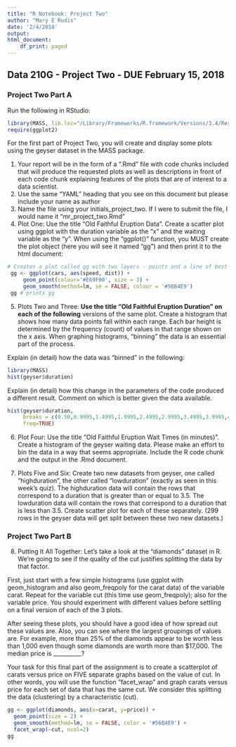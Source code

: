 ```yaml
---
title: "R Notebook: Project Two"
author: "Mary E Rudis"
date: '2/4/2018'
output: 
html_document:
    df_print: paged
---
```


## Data 210G - Project Two - DUE February 15, 2018

### Project Two Part A

Run the following in RStudio:

```r
library(MASS, lib.loc="/Library/Frameworks/R.framework/Versions/3.4/Resources/library")
require(ggplot2)
```

For the first part of Project Two, you will create and display some plots using the geyser dataset in the MASS package.

1) Your report will be in the form of a ".Rmd" file with code chunks included that will produce the requested plots as well as descriptions in front of each code chunk explaining features of the plots that are of interest to a data scientist.
2) Use the same "YAML" heading that you see on this document but please include your name as author
3) Name the file using your initials_project_two. If I were to submit the file, I would name it "mr_project_two.Rmd"
4) Plot One: Use the title "Old Faithful Eruption Data". Create a scatter plot using ggplot with the duration variable as the "x" and the waiting variable as the "y". When using the "ggplot()" function, you MUST create the plot object (here you will see it named "gg") and then print it to the html document:

```r
# Creates a plot called gg with two layers - points and a line of best fit
 gg <- ggplot(cars, aes(speed, dist)) +
     geom_point(colour='#E69F00', size = 3) +
     geom_smooth(method=lm, se = FALSE, colour = '#56B4E9')
 gg # prints gg
```

5) Plots Two and Three: <b>Use the title "Old Faithful Eruption Duration" on each of the following</b> versions of the same plot. Create a histogram that shows how many data points fall within each range. Each bar height is determined by the frequency (count) of values in that range shown on the x axis. When graphing histograms, "binning" the data is an essential part of the process.

Explain (in detail) how the data was "binned" in the following:

```r
library(MASS)
hist(geyser$duration)
```

Explain (in detail) how this change in the parameters of the code produced a different result. Comment on which is better given the data available.

```r
hist(geyser$duration, 
     breaks = c(0.50,0.9995,1.4995,1.9995,2.4995,2.9995,3.4995,3.9995,4.4995,4.9995,5.4995), 
     freq=TRUE)
```

6) Plot Four: Use the title "Old Faithful Eruption Wait Times (in minutes)". Create a histogram of the geyser waiting data. Please make an effort to bin the data in a way that seems appropriate. Include the R code chunk and the output in the .Rmd document.

7) Plots Five and Six: Create two new datasets from geyser, one called "highduration", the other called "lowduration" (exactly as seen in this week's quiz). The highduration data will contain the rows that correspond to a duration that is greater than or equal to 3.5. The lowduration data will contain the rows that correspond to a duration that is less than 3.5. Create  scatter plot for each of these separately. (299 rows in the geyser data will get split between these two new datasets.)

### Project Two Part B

8) Putting It All Together: Let's take a look at the "diamonds" dataset in R. We're going to see if the quality of the cut justifies splitting the data by that factor.

First, just start with a few simple histograms (use ggplot with geom_histogram and also geom_freqpoly for the carat data) of the variable carat. Repeat for the variable cut (this time use geom_freqpoly); also for the variable price. You should experiment with different values before settling on a final version of each of the 3 plots.

After seeing these plots, you should have a good idea of how spread out these values are.
Also, you can see where the largest groupings of values are. For example, more than 25% of the diamonds appear to be worth less than 1,000 even though some diamonds are worth more than $17,000. The median price is __________?

Your task for this final part of the assignment is to create a scatterplot of carats versus price on FIVE separate graphs based on the value of cut. In other words, you will use the function "facet_wrap" and graph carats versus price for each set of data that has the same cut. We consider this splitting the data (clustering) by a characteristic (cut). 

```r
gg <- ggplot(diamonds, aes(x=carat, y=price)) + 
  geom_point(size = 2) +
  geom_smooth(method=lm, se = FALSE, color = '#56B4E9') +
  facet_wrap(~cut, ncol=2)
gg
```